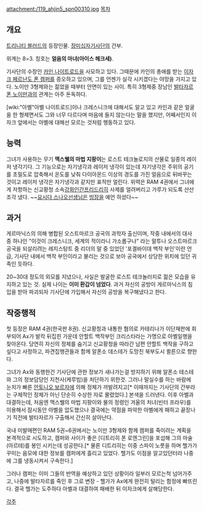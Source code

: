 attachment:/119_ahjin5_spn00310.jpg
[[목차]]
== 개요 ==
[[트리니티 블러드]]의 등장인물. [[장미십자기사단]]의 간부. 

위계는 8=3. 칭호는 '''얼음의 마녀(아이스 헤크세)'''. 

기사단의 수장인 [[카인 나이트로드]]을 사모하고 있다. 그때문에 카인의 총애를 받는 [[이자크 페르난도 폰 캠퍼]]를 증오하고 있으며, 그를 언젠가 실각 시키겠다는 야망을 가지고 있다. 노이만 3형제와는 젊었을 때부터 안면이 있는 사이. 특히 3형제중 장남인 [[발타자르 폰 노이만]]과의 관계는 아주 돈독하다.

[wiki:"아벨"아벨 나이트로드]이나 크레스니크에 대해서도 알고 있고 카인과 같은 얼굴을 한 형제면서도 그와 너무 다르다며 마음에 들지 않는다는 말을 했지만, 어째서인지 이자크 앞에서는 아벨에 대해선 모르는 것처럼 행동하고 있다.

== 능력 ==
그녀가 사용하는 무기 '''맥스웰의 마법 지팡이'''는 로스트 테크놀로지의 산물로 일종의 레이저 냉각기다. 그 기능으로는 자기냉각과 레이저 냉각이 있는데 자기냉각은 주위의 공기를 초밀도로 압축해서 온도를 낮춰 다이아몬드 이상의 경도를 가진 얼음으로 뒤바꾸는 것이고 레이저 냉각은 자기냉각과 같지만 표적만 얼린다. 위력은 RAM 4권에서 그녀에게 저항하는 신교황청 소속[[강화인간]]프리드리히 사제를 얼려버리고 가루가 되도록 산산조각 냈다. ~~[[요시다 스나오]]선생님은 [[빙장]]을 예언 하셨다~~

== 과거 ==
게르마닉스의 의해 병합된 오스트마르크 공국의 과학자 출신이며, 작중 내에서의 대사 중 하나인 "이것이 크레스니크, 세계의 적이라니 가소롭구나" 라는 말투나 오스트마르크 공국을 되살리려는 레지스탕트 중 리더의 말 중 있었던 '포겔바이데 백작 부인'이란 언급, 기사단 내에서 백작 부인이라고 불리는 것으로 보아 공국에서 상당한 위치에 있던 귀족인 듯하다.
 
20~30대 정도의 외모를 지녔으나, 사실은 발굴한 로스트 테크놀러지로 젊은 모습을 유지하고 있는 것. 실제 나이는 '''이미 환갑이 넘었다'''. 과거 자신의 공방이 게르마닉스의 침입을 받아 파괴되자 기사단에 가입해서 자신의 공방을 복구해냈다고 한다.

== 작중행적 ==
첫 등장은 RAM 4권(한국판 8권). 신교황청과 내통한 혐의로 카테리나가 이단재판에 회부되어 Ax가 발칵 뒤집힌 가운데 안할트 백작부인 크리스타라는 가명으로 아벨일행을 찾아온다. 당연히 자신의 정체를 숨기고 신교황청을 따라간 남편 안할트 백작을 구하고 싶다고 사정하고, 파견집행관들과 함께 알폰소 데스테가 도망친 북부도시 퀼른으로 향한다.

그녀가 Ax와 동행한건 기사단에 관한 정보가 새나가는걸 방지하기 위해 알폰소 테스테와 그의 정보담당인 지천사(케루빔)을 처단하기 위한것. 그러나 말실수를 하는 바람에 눈치가 빠른 [[안토니오 보르자]]에 의해 정체가 까발려지고[* 이때까지는 기사단의 간부라는 구체적인 정체가 아닌 단순히 수상한 자로 몰렸었다.] 본색을 드러낸다. 이후 아벨과 대결하는데, 처음엔 맥스웰의 마법 지팡이와 물의 정령인 겨울의 처녀(빈터 프라우)를 이용해서 잠시동안 아벨을 압도했으나 결국에는 약점을 파악한 아벨에게 패하고 끝장나기 직전에 발타자르가 구출해서 간신히 살아난다.

국내 미발매편인 RAM 5권~6권에서는 노이만 3형제와 함께 캠퍼를 죽이려는 계획을 본격적으로 시도하고, 캠퍼와 사이가 좋은 [디트리히 폰 로엔그린]을 포섭해 그의 마술(아르테)를 봉인 시키는데 성공한다.[* 물론 디트리히는 이중 스파이 노릇을 하며 헬가가 꾸미는 음모에 대한 정보를 캠퍼에게 흘리고 있었다. 헬가도 이점을 알고있던터라 나중에 그를 냉동시켜서 구속한다.] 

그러나 캠퍼는 이미 그들의 반역을 예상하고 있던 상황이라 일부러 모르는척 넘어가주고, 나중에 발타자르를 죽인 후 그로 변장 - 헬가가 Ax에게 완전히 털리는 함정에 빠뜨린다. 결국 헬가는 도주하다 아벨과 대결하여 패배한 뒤 이자크에게 살해당한다.

[[각주]]
